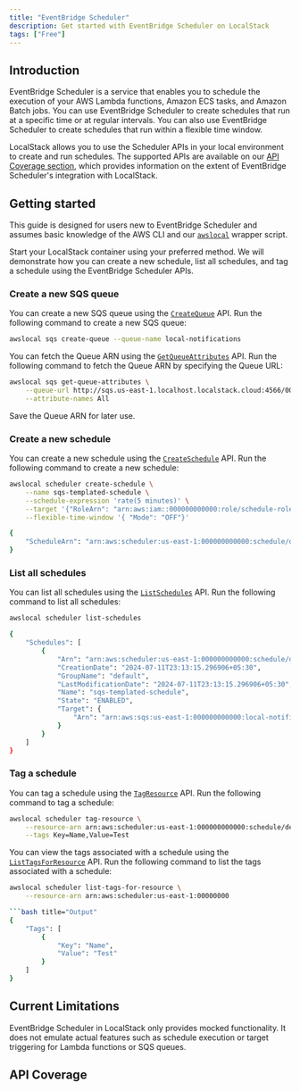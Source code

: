 ```yaml
---
title: "EventBridge Scheduler"
description: Get started with EventBridge Scheduler on LocalStack
tags: ["Free"]
---
```



## Introduction

EventBridge Scheduler is a service that enables you to schedule the execution of your AWS Lambda functions, Amazon ECS tasks, and Amazon Batch jobs.
You can use EventBridge Scheduler to create schedules that run at a specific time or at regular intervals.
You can also use EventBridge Scheduler to create schedules that run within a flexible time window.

LocalStack allows you to use the Scheduler APIs in your local environment to create and run schedules.
The supported APIs are available on our [API Coverage section](#api-coverage), which provides information on the extent of EventBridge Scheduler's integration with LocalStack.

## Getting started

This guide is designed for users new to EventBridge Scheduler and assumes basic knowledge of the AWS CLI and our [`awslocal`](https://github.com/localstack/awscli-local) wrapper script.

Start your LocalStack container using your preferred method.
We will demonstrate how you can create a new schedule, list all schedules, and tag a schedule using the EventBridge Scheduler APIs.

### Create a new SQS queue

You can create a new SQS queue using the [`CreateQueue`](https://docs.aws.amazon.com/AWSSimpleQueueService/latest/APIReference/API_CreateQueue.html) API.
Run the following command to create a new SQS queue:

```bash
awslocal sqs create-queue --queue-name local-notifications
```

You can fetch the Queue ARN using the [`GetQueueAttributes`](https://docs.aws.amazon.com/AWSSimpleQueueService/latest/APIReference/API_GetQueueAttributes.html) API.
Run the following command to fetch the Queue ARN by specifying the Queue URL:

```bash
awslocal sqs get-queue-attributes \
    --queue-url http://sqs.us-east-1.localhost.localstack.cloud:4566/000000000000/local-notifications \
    --attribute-names All
```

Save the Queue ARN for later use.

### Create a new schedule

You can create a new schedule using the [`CreateSchedule`](https://docs.aws.amazon.com/eventbridge/latest/APIReference/API_CreateSchedule.html) API.
Run the following command to create a new schedule:

```bash
awslocal scheduler create-schedule \
    --name sqs-templated-schedule \
    --schedule-expression 'rate(5 minutes)' \
    --target '{"RoleArn": "arn:aws:iam::000000000000:role/schedule-role", "Arn":"arn:aws:sqs:us-east-1:000000000000:local-notifications", "Input": "test" }' \
    --flexible-time-window '{ "Mode": "OFF"}'
```

```bash title="Output"
{
    "ScheduleArn": "arn:aws:scheduler:us-east-1:000000000000:schedule/default/sqs-templated-schedule"
}
```

### List all schedules

You can list all schedules using the [`ListSchedules`](https://docs.aws.amazon.com/eventbridge/latest/APIReference/API_ListSchedules.html) API.
Run the following command to list all schedules:

```bash
awslocal scheduler list-schedules
```

```bash title="Output"
{
    "Schedules": [
        {
            "Arn": "arn:aws:scheduler:us-east-1:000000000000:schedule/default/sqs-templated-schedule",
            "CreationDate": "2024-07-11T23:13:15.296906+05:30",
            "GroupName": "default",
            "LastModificationDate": "2024-07-11T23:13:15.296906+05:30",
            "Name": "sqs-templated-schedule",
            "State": "ENABLED",
            "Target": {
                "Arn": "arn:aws:sqs:us-east-1:000000000000:local-notifications"
            }
        }
    ]
}
```

### Tag a schedule

You can tag a schedule using the [`TagResource`](https://docs.aws.amazon.com/eventbridge/latest/APIReference/API_TagResource.html) API.
Run the following command to tag a schedule:

```bash
awslocal scheduler tag-resource \
    --resource-arn arn:aws:scheduler:us-east-1:000000000000:schedule/default/sqs-templated-schedule \
    --tags Key=Name,Value=Test
```

You can view the tags associated with a schedule using the [`ListTagsForResource`](https://docs.aws.amazon.com/eventbridge/latest/APIReference/API_ListTagsForResource.html) API.
Run the following command to list the tags associated with a schedule:

```bash
awslocal scheduler list-tags-for-resource \
    --resource-arn arn:aws:scheduler:us-east-1:00000000

```bash title="Output"
{
    "Tags": [
        {
            "Key": "Name",
            "Value": "Test"
        }
    ]
}
```

## Current Limitations

EventBridge Scheduler in LocalStack only provides mocked functionality.
It does not emulate actual features such as schedule execution or target triggering for Lambda functions or SQS queues.

## API Coverage

<FeatureCoverage service="scheduler" client:load />
